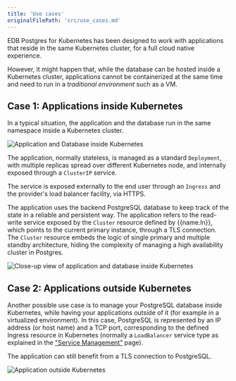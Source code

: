 ```yaml
---
title: 'Use cases'
originalFilePath: 'src/use_cases.md'
---
```




EDB Postgres for Kubernetes has been designed to work with applications
that reside in the same Kubernetes cluster, for a full cloud native
experience.

However, it might happen that, while the database can be hosted
inside a Kubernetes cluster, applications cannot be containerized
at the same time and need to run in a *traditional environment* such 
as a VM.

## Case 1: Applications inside Kubernetes

In a typical situation, the application and the database run in the same
namespace inside a Kubernetes cluster.

![Application and Database inside Kubernetes](./images/apps-in-k8s.png)

The application, normally stateless, is managed as a standard `Deployment`,
with multiple replicas spread over different Kubernetes node, and internally
exposed through a `ClusterIP` service.

The service is exposed externally to the end user through an `Ingress` and the
provider's load balancer facility, via HTTPS.

The application uses the backend PostgreSQL database to keep track of the state
in a reliable and persistent way. The application refers to the read-write
service exposed by the `Cluster` resource defined by {{name.ln}},
which points to the current primary instance, through a TLS connection.  The
`Cluster` resource embeds the logic of single primary and multiple standby
architecture, hiding the complexity of managing a high availability cluster in
Postgres.

![Close-up view of application and database inside Kubernetes](./images/architecture-in-k8s.png)

## Case 2: Applications outside Kubernetes

Another possible use case is to manage your PostgreSQL database inside
Kubernetes, while having your applications outside of it (for example in a
virtualized environment). In this case, PostgreSQL is represented by an IP
address (or host name) and a TCP port, corresponding to the defined Ingress
resource in Kubernetes (normally a `LoadBalancer` service type as explained
in the ["Service Management"](service_management.md) page).

The application can still benefit from a TLS connection to PostgreSQL.

![Application outside Kubernetes](./images/apps-outside-k8s.png)
